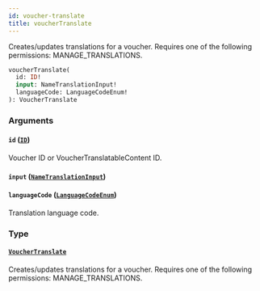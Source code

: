 ```yaml
---
id: voucher-translate
title: voucherTranslate
---
```



Creates/updates translations for a voucher. Requires one of the following permissions: MANAGE_TRANSLATIONS.

```graphql
voucherTranslate(
  id: ID!
  input: NameTranslationInput!
  languageCode: LanguageCodeEnum!
): VoucherTranslate
```


### Arguments

#### `id` ([`ID`](../../../developer/api-reference/scalars/id))

Voucher ID or VoucherTranslatableContent ID.


#### `input` ([`NameTranslationInput`](../../../developer/api-reference/inputs/name-translation-input))




#### `languageCode` ([`LanguageCodeEnum`](../../../developer/api-reference/enums/language-code-enum))

Translation language code.


### Type

#### [`VoucherTranslate`](../../../developer/api-reference/objects/voucher-translate) 

Creates/updates translations for a voucher. Requires one of the following permissions: MANAGE_TRANSLATIONS.




